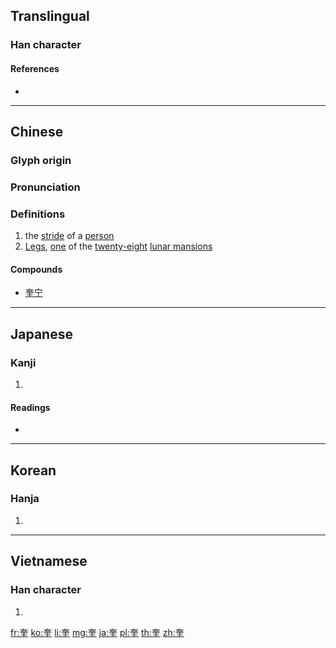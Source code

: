 ==Translingual==

===Han character===
{{Han char|rn=37|rad=大|as=06|sn=9|four=40104|canj=KGG|ids=⿱大圭}}

====References====
* {{Han ref|kx=0251.110|dkj=05911|dj=0512.100|hdz=10538.010|uh=594E|ud=22862|bh=ABB6|bd=43958}}

----

==Chinese==
{{zh-forms}}

===Glyph origin===
{{Han etym}}

===Pronunciation===
{{zh-pron
|m=kuí
|c=fui1
|mn=khe
|mc=y
|oc=y
|ma=
|cat=n,pn
}}

===Definitions===
{{zh-hanzi}}

# the [[stride]] of a [[person]]
# [[w:Legs (Chinese constellation)|Legs]], [[one]] of the [[twenty-eight]] [[lunar mansion]]s

====Compounds====
* [[奎宁]]

----

==Japanese==

===Kanji===
{{ja-kanji|grade=|rs=大06}}

# {{defn|lang=ja|sort=大06}}

====Readings====
* {{ja-readings|on=[[けい]] (kei), [[き]] (ki)|kun=[[また]] (mata)}}

----

==Korean==

===Hanja===
{{ko-hanja|hangeul=규|rv=gyu|mr=kyu}}

# {{defn|lang=ko|sort=大06}}

----

==Vietnamese==

===Han character===
{{vi-hantu|[[khuê]]|rs=大06}}

# {{defn|lang=vi|sort=大06}}

[[fr:奎]]
[[ko:奎]]
[[li:奎]]
[[mg:奎]]
[[ja:奎]]
[[pl:奎]]
[[th:奎]]
[[zh:奎]]